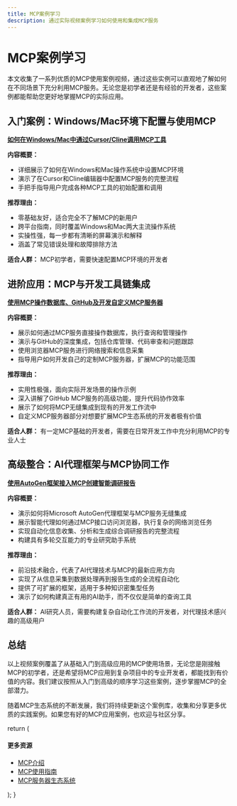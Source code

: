```yaml
---
title: MCP案例学习
description: 通过实际视频案例学习如何使用和集成MCP服务
---
```


# MCP案例学习

本文收集了一系列优质的MCP使用案例视频，通过这些实例可以直观地了解如何在不同场景下充分利用MCP服务。无论您是初学者还是有经验的开发者，这些案例都能帮助您更好地掌握MCP的实际应用。

## 入门案例：Windows/Mac环境下配置与使用MCP

[**如何在Windows/Mac中通过Cursor/Cline调用MCP工具**](https://www.bilibili.com/video/BV1AnQNYxEsy/)

**内容概要：**
- 详细展示了如何在Windows和Mac操作系统中设置MCP环境
- 演示了在Cursor和Cline编辑器中配置MCP服务的完整流程
- 手把手指导用户完成各种MCP工具的初始配置和调用

**推荐理由：**
- 零基础友好，适合完全不了解MCP的新用户
- 跨平台指南，同时覆盖Windows和Mac两大主流操作系统
- 实操性强，每一步都有清晰的屏幕演示和解释
- 涵盖了常见错误处理和故障排除方法

**适合人群：** MCP初学者，需要快速配置MCP环境的开发者

## 进阶应用：MCP与开发工具链集成

[**使用MCP操作数据库、GitHub及开发自定义MCP服务器**](https://www.youtube.com/watch?v=_qH0ArjwBpE)

**内容概要：**
- 展示如何通过MCP服务直接操作数据库，执行查询和管理操作
- 演示与GitHub的深度集成，包括仓库管理、代码审查和问题跟踪
- 使用浏览器MCP服务进行网络搜索和信息采集
- 指导用户如何开发自己的定制MCP服务器，扩展MCP的功能范围

**推荐理由：**
- 实用性极强，面向实际开发场景的操作示例
- 深入讲解了GitHub MCP服务的高级功能，提升代码协作效率
- 展示了如何将MCP无缝集成到现有的开发工作流中
- 自定义MCP服务器部分对想要扩展MCP生态系统的开发者极有价值

**适合人群：** 有一定MCP基础的开发者，需要在日常开发工作中充分利用MCP的专业人士

## 高级整合：AI代理框架与MCP协同工作

[**使用AutoGen框架接入MCP创建智能调研报告**](https://www.bilibili.com/video/BV119RHYmEPF/)

**内容概要：**
- 演示如何将Microsoft AutoGen代理框架与MCP服务无缝集成
- 展示智能代理如何通过MCP接口访问浏览器，执行复杂的网络浏览任务
- 实现自动化信息收集、分析和生成综合调研报告的完整流程
- 构建具有多轮交互能力的专业研究助手系统

**推荐理由：**
- 前沿技术融合，代表了AI代理技术与MCP的最新应用方向
- 实现了从信息采集到数据处理再到报告生成的全流程自动化
- 提供了可扩展的框架，适用于多种知识密集型任务
- 演示了如何构建真正有用的AI助手，而不仅仅是简单的查询工具

**适合人群：** AI研究人员，需要构建复杂自动化工作流的开发者，对代理技术感兴趣的高级用户

## 总结

以上视频案例覆盖了从基础入门到高级应用的MCP使用场景，无论您是刚接触MCP的初学者，还是希望将MCP应用到复杂项目中的专业开发者，都能找到有价值的内容。我们建议按照从入门到高级的顺序学习这些案例，逐步掌握MCP的全部潜力。

随着MCP生态系统的不断发展，我们将持续更新这个案例库，收集和分享更多优质的实践案例。如果您有好的MCP应用案例，也欢迎与社区分享。

  return (
    <div className="case-study-resources">
      <h4>更多资源</h4>
      <ul>
        <li><a href="/docs/tools/mcp/mcp-introduction">MCP介绍</a></li>
        <li><a href="/docs/tools/mcp/mcp-usage-guide">MCP使用指南</a></li>
        <li><a href="/docs/tools/mcp/mcp-server-ecosystem">MCP服务器生态系统</a></li>
      </ul>
    </div>
  );
}

<CaseStudyResources />